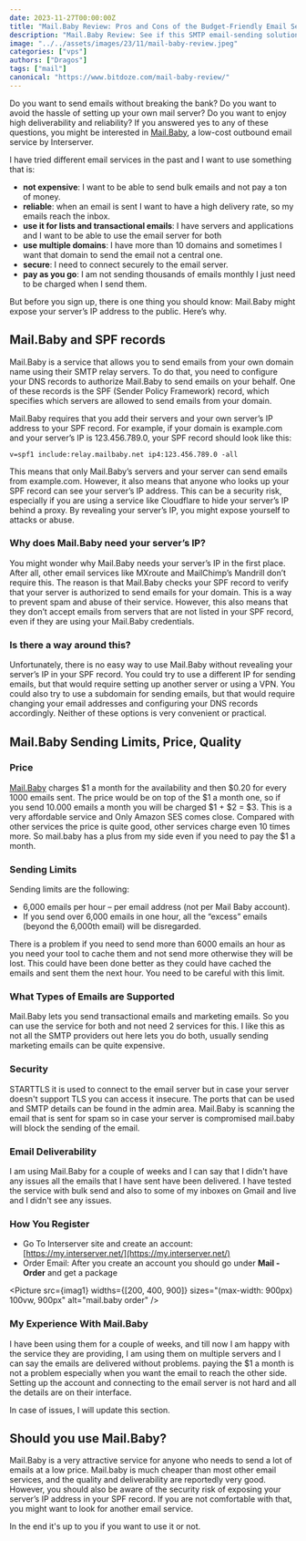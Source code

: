 ```yaml
---
date: 2023-11-27T00:00:00Z
title: "Mail.Baby Review: Pros and Cons of the Budget-Friendly Email Service by Interserver"
description: "Mail.Baby Review: See if this SMTP email-sending solution is for you and your business."
image: "../../assets/images/23/11/mail-baby-review.jpeg"
categories: ["vps"]
authors: ["Dragos"]
tags: ["mail"]
canonical: "https://www.bitdoze.com/mail-baby-review/"
---
```



Do you want to send emails without breaking the bank? Do you want to avoid the hassle of setting up your own mail server? Do you want to enjoy high deliverability and reliability? If you answered yes to any of these questions, you might be interested in [Mail.Baby](https://mail.baby/), a low-cost outbound email service by Interserver.

I have tried different email services in the past and I want to use something that is:

- **not expensive**: I want to be able to send bulk emails and not pay a ton of money.
- **reliable**: when an email is sent I want to have a high delivery rate, so my emails reach the inbox.
- **use it for lists and transactional emails**: I have servers and applications and I want to be able to use the email server for both
- **use multiple domains**: I have more than 10 domains and sometimes I want that domain to send the email not a central one.
- **secure**: I need to connect securely to the email server.
- **pay as you go**: I am not sending thousands of emails monthly I just need to be charged when I send them.

But before you sign up, there is one thing you should know: Mail.Baby might expose your server’s IP address to the public. Here’s why.

<YouTubeEmbed
  url="https://www.youtube.com/embed/MkbcnC8TIow"
  label="Mail.Baby Review"
/>

## Mail.Baby and SPF records

Mail.Baby is a service that allows you to send emails from your own domain name using their SMTP relay servers. To do that, you need to configure your DNS records to authorize Mail.Baby to send emails on your behalf. One of these records is the SPF (Sender Policy Framework) record, which specifies which servers are allowed to send emails from your domain.

Mail.Baby requires that you add their servers and your own server’s IP address to your SPF record. For example, if your domain is example.com and your server’s IP is 123.456.789.0, your SPF record should look like this:

```
v=spf1 include:relay.mailbaby.net ip4:123.456.789.0 -all
```

This means that only Mail.Baby’s servers and your server can send emails from example.com. However, it also means that anyone who looks up your SPF record can see your server’s IP address. This can be a security risk, especially if you are using a service like Cloudflare to hide your server’s IP behind a proxy. By revealing your server’s IP, you might expose yourself to attacks or abuse.

### Why does Mail.Baby need your server’s IP?

You might wonder why Mail.Baby needs your server’s IP in the first place. After all, other email services like MXroute and MailChimp’s Mandrill don’t require this. The reason is that Mail.Baby checks your SPF record to verify that your server is authorized to send emails for your domain. This is a way to prevent spam and abuse of their service. However, this also means that they don’t accept emails from servers that are not listed in your SPF record, even if they are using your Mail.Baby credentials.

### Is there a way around this?

Unfortunately, there is no easy way to use Mail.Baby without revealing your server’s IP in your SPF record. You could try to use a different IP for sending emails, but that would require setting up another server or using a VPN. You could also try to use a subdomain for sending emails, but that would require changing your email addresses and configuring your DNS records accordingly. Neither of these options is very convenient or practical.

## Mail.Baby Sending Limits, Price, Quality

### Price

[Mail.Baby](https://mail.baby/) charges $1 a month for the availability and then $0.20 for every 1000 emails sent. The price would be on top of the $1 a month one, so if you send 10.000 emails a month you will be charged $1 + $2 = $3. This is a very affordable service and Only Amazon SES comes close.
Compared with other services the price is quite good, other services charge even 10 times more. So mail.baby has a plus from my side even if you need to pay the $1 a month.

### Sending Limits

Sending limits are the following:

- 6,000 emails per hour – per email address (not per Mail Baby account).
- If you send over 6,000 emails in one hour, all the “excess” emails (beyond the 6,000th email) will be disregarded.

There is a problem if you need to send more than 6000 emails an hour as you need your tool to cache them and not send more otherwise they will be lost.
This could have been done better as they could have cached the emails and sent them the next hour. You need to be careful with this limit.

### What Types of Emails are Supported

Mail.Baby lets you send transactional emails and marketing emails. So you can use the service for both and not need 2 services for this. I like this as not all the SMTP providers out here lets you do both, usually sending marketing emails can be quite expensive.

### Security

STARTTLS it is used to connect to the email server but in case your server doesn't support TLS you can access it insecure. The ports that can be used and SMTP details can be found in the admin area.
Mail.Baby is scanning the email that is sent for spam so in case your server is compromised mail.baby will block the sending of the email.

### Email Deliverability

I am using Mail.Baby for a couple of weeks and I can say that I didn't have any issues all the emails that I have sent have been delivered. I have tested the service with bulk send and also to some of my inboxes on Gmail and live and I didn't see any issues.

### How You Register

- Go To Interserver site and create an account: [https://my.interserver.net/](https://my.interserver.net/)
- Order Email: After you create an account you should go under **Mail - Order** and get a package

<Picture
  src={imag1}
  widths={[200, 400, 900]}
  sizes="(max-width: 900px) 100vw, 900px"
  alt="mail.baby order"
/>

### My Experience With Mail.Baby

I have been using them for a couple of weeks, and till now I am happy with the service they are providing, I am using them on multiple servers and I can say the emails are delivered without problems. paying the $1 a month is not a problem especially when you want the email to reach the other side.
Setting up the account and connecting to the email server is not hard and all the details are on their interface.

In case of issues, I will update this section.

## Should you use Mail.Baby?

Mail.Baby is a very attractive service for anyone who needs to send a lot of emails at a low price. Mail.baby is much cheaper than most other email services, and the quality and deliverability are reportedly very good. However, you should also be aware of the security risk of exposing your server’s IP address in your SPF record. If you are not comfortable with that, you might want to look for another email service.

In the end it's up to you if you want to use it or not.
